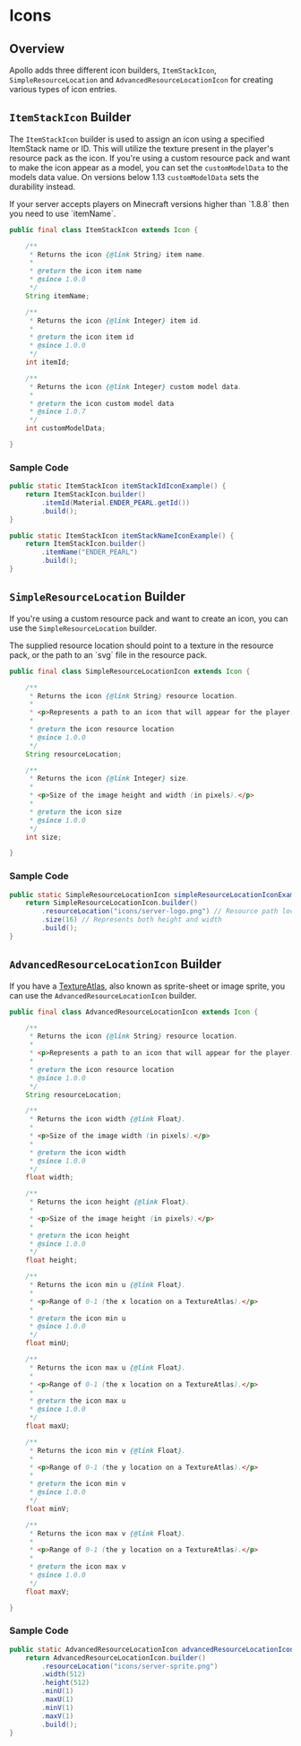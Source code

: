 
# Icons

## Overview

Apollo adds three different icon builders, `ItemStackIcon`, `SimpleResourceLocation` and `AdvancedResourceLocationIcon` for creating various types of icon entries.

## `ItemStackIcon` Builder

The `ItemStackIcon` builder is used to assign an icon using a specified ItemStack name or ID. This will utilize the texture present in the player's resource pack as the icon.
If you're using a custom resource pack and want to make the icon appear as a model, you can set the `customModelData` to the models data value. On versions below 1.13 `customModelData` sets the durability instead.

<Callout type="error">
  If your server accepts players on Minecraft versions higher than `1.8.8` then you need to use `itemName`.
</Callout>

```java
public final class ItemStackIcon extends Icon {

    /**
     * Returns the icon {@link String} item name.
     *
     * @return the icon item name
     * @since 1.0.0
     */
    String itemName;

    /**
     * Returns the icon {@link Integer} item id.
     *
     * @return the icon item id
     * @since 1.0.0
     */
    int itemId;

    /**
     * Returns the icon {@link Integer} custom model data.
     *
     * @return the icon custom model data
     * @since 1.0.7
     */
    int customModelData;

}
```

### Sample Code

```java
public static ItemStackIcon itemStackIdIconExample() {
    return ItemStackIcon.builder()
        .itemId(Material.ENDER_PEARL.getId())
        .build();
}

public static ItemStackIcon itemStackNameIconExample() {
    return ItemStackIcon.builder()
        .itemName("ENDER_PEARL")
        .build();
}
```

## `SimpleResourceLocation` Builder

If you're using a custom resource pack and want to create an icon, you can use the `SimpleResourceLocation` builder.

<Callout type="info">
  The supplied resource location should point to a texture in the resource pack, or the path to an `svg` file in the resource pack.
</Callout>

```java
public final class SimpleResourceLocationIcon extends Icon {

    /**
     * Returns the icon {@link String} resource location.
     *
     * <p>Represents a path to an icon that will appear for the player.</p>
     *
     * @return the icon resource location
     * @since 1.0.0
     */
    String resourceLocation;

    /**
     * Returns the icon {@link Integer} size.
     *
     * <p>Size of the image height and width (in pixels).</p>
     *
     * @return the icon size
     * @since 1.0.0
     */
    int size;

}
```

### Sample Code

```java
public static SimpleResourceLocationIcon simpleResourceLocationIconExample() {
    return SimpleResourceLocationIcon.builder()
        .resourceLocation("icons/server-logo.png") // Resource path location
        .size(16) // Represents both height and width
        .build();
}
```

## `AdvancedResourceLocationIcon` Builder

If you have a [TextureAtlas](https://en.wikipedia.org/wiki/Texture_atlas), also known as sprite-sheet or image sprite, you can use the `AdvancedResourceLocationIcon` builder.

```java
public final class AdvancedResourceLocationIcon extends Icon {

    /**
     * Returns the icon {@link String} resource location.
     *
     * <p>Represents a path to an icon that will appear for the player.</p>
     *
     * @return the icon resource location
     * @since 1.0.0
     */
    String resourceLocation;

    /**
     * Returns the icon width {@link Float}.
     *
     * <p>Size of the image width (in pixels).</p>
     *
     * @return the icon width
     * @since 1.0.0
     */
    float width;

    /**
     * Returns the icon height {@link Float}.
     *
     * <p>Size of the image height (in pixels).</p>
     *
     * @return the icon height
     * @since 1.0.0
     */
    float height;

    /**
     * Returns the icon min u {@link Float}.
     *
     * <p>Range of 0-1 (the x location on a TextureAtlas).</p>
     *
     * @return the icon min u
     * @since 1.0.0
     */
    float minU;

    /**
     * Returns the icon max u {@link Float}.
     *
     * <p>Range of 0-1 (the x location on a TextureAtlas).</p>
     *
     * @return the icon max u
     * @since 1.0.0
     */
    float maxU;

    /**
     * Returns the icon min v {@link Float}.
     *
     * <p>Range of 0-1 (the y location on a TextureAtlas).</p>
     *
     * @return the icon min v
     * @since 1.0.0
     */
    float minV;

    /**
     * Returns the icon max v {@link Float}.
     *
     * <p>Range of 0-1 (the y location on a TextureAtlas).</p>
     *
     * @return the icon max v
     * @since 1.0.0
     */
    float maxV;

}
```

### Sample Code

```java
public static AdvancedResourceLocationIcon advancedResourceLocationIconExample() {
    return AdvancedResourceLocationIcon.builder()
        .resourceLocation("icons/server-sprite.png")
        .width(512)
        .height(512)
        .minU(1)
        .maxU(1)
        .minV(1)
        .maxV(1)
        .build();
}
```
